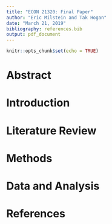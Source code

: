 ```yaml
---
title: "ECON 21320: Final Paper"
author: "Eric Milstein and Tak Hogan"
date: "March 21, 2019"
bibliography: references.bib
output: pdf_document
---
```


```r
knitr::opts_chunk$set(echo = TRUE)
```

# Abstract

# Introduction

# Literature Review

# Methods

# Data and Analysis

# References
